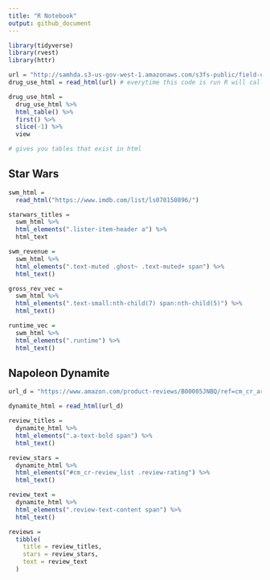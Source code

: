 ```yaml
---
title: "R Notebook"
output: github_document
---
```


```r
library(tidyverse)
library(rvest)
library(httr)
```

```r
url = "http://samhda.s3-us-gov-west-1.amazonaws.com/s3fs-public/field-uploads/2k15StateFiles/NSDUHsaeShortTermCHG2015.htm"
drug_use_html = read_html(url) # everytime this code is run R will call the internet so we seperate the two steps 

drug_use_html = 
  drug_use_html %>% 
  html_table() %>% 
  first() %>% 
  slice(-1) %>% 
  view

# gives you tables that exist in html
```

## Star Wars
```r
swm_html = 
  read_html("https://www.imdb.com/list/ls070150896/")

starwars_titles =
  swm_html %>% 
  html_elements(".lister-item-header a") %>% 
  html_text

swm_revenue =
  swm_html %>% 
  html_elements(".text-muted .ghost~ .text-muted+ span") %>% 
  html_text()

gross_rev_vec = 
  swm_html %>%
  html_elements(".text-small:nth-child(7) span:nth-child(5)") %>%
  html_text()

runtime_vec = 
  swm_html %>%
  html_elements(".runtime") %>%
  html_text()

```
## Napoleon Dynamite
```r
url_d = "https://www.amazon.com/product-reviews/B00005JNBQ/ref=cm_cr_arp_d_viewopt_rvwer?ie=UTF8&reviewerType=avp_only_reviews&sortBy=recent&pageNumber=1"

dynamite_html = read_html(url_d)

review_titles = 
  dynamite_html %>%
  html_elements(".a-text-bold span") %>%
  html_text()

review_stars = 
  dynamite_html %>%
  html_elements("#cm_cr-review_list .review-rating") %>%
  html_text()

review_text = 
  dynamite_html %>%
  html_elements(".review-text-content span") %>%
  html_text()

reviews = 
  tibble(
    title = review_titles,
    stars = review_stars,
    text = review_text
  )

```

